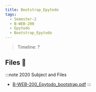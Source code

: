 ```yaml
---
title: Bootstrap_Epytodo
tags:
  - Semester-2
  - B-WEB-200
  - Epytodo
  - Bootstrap_Epytodo
---
```

> Timeline: ?


## Files 📂

:::note 2020 Subject and Files
- [B-WEB-200_Epytodo_bootstrap.pdf](https://github.com/Studio-17/Epitech-Subjects/raw/main/Semester-2/B-WEB-200/Epytodo/Bootstrap_Epytodo/B-WEB-200_Epytodo_bootstrap.pdf)
:::
